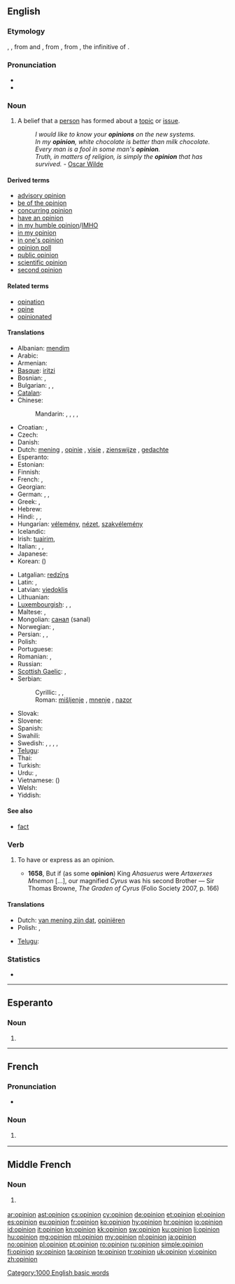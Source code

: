 {{also|opinión}}
==English==

===Etymology===
{{etyl|enm}} {{term|opinion|lang=enm}}, {{term|opinioun|lang=enm}}, from {{etyl|xno}} and {{etyl|frm}} {{term|opinion|lang=frm}}<!--note, have to specify a language here to avoid a self-link-->, from {{etyl|la}} {{term|opinio|lang=la}}, from {{term|opinari|lang=la}}, the infinitive of {{term|opinor||to opine|lang=la}}.

===Pronunciation===
* {{IPA|/əˈpɪnjən/}}
* {{audio|en-us-opinion.ogg|Audio (US)}}

===Noun===
{{en-noun}}

# A belief that a [[person]] has formed about a [[topic]] or [[issue]].
#: ''I would like to know your '''opinions''' on the new systems.''
#: ''In my '''opinion''', white chocolate is better than milk chocolate.''
#: ''Every man is a fool in some man's '''opinion'''.''
#: ''Truth, in matters of religion, is simply the '''opinion''' that has survived.'' - [[w:Oscar Wilde|Oscar Wilde]]

====Derived terms====
* [[advisory opinion]]
* [[be of the opinion]]
* [[concurring opinion]]
* [[have an opinion]]
* [[in my humble opinion]]/[[IMHO]]
* [[in my opinion]]
* [[in one's opinion]]
* [[opinion poll]]
* [[public opinion]]
* [[scientific opinion]]
* [[second opinion]]

====Related terms====
* [[opination]]
* [[opine]]
* [[opinionated]]

====Translations====
{{trans-top|thought a person has formed about a topic}}
* Albanian: [[mendim]]
* Arabic: {{t-|ar|رأي|m|tr=raa'i}}
* Armenian: {{t-|hy|կարծիք|tr=karçik'}}
* [[Basque]]: [[iritzi]]
* Bosnian: {{t-|bs|mišljenje|n}}, {{t-|bs|mnenje|n}}
* Bulgarian: {{t+|bg|мнение|n|tr=mnenie}}, {{t+|bg|възглед|m|tr=vǎzgled}}, {{t+|bg|схващане|n|tr=sxvaštane}}
* [[Catalan]]: {{t|ca|opinió|f}}
* Chinese:
*: Mandarin: {{t-|cmn|意見|sc=Hani}}, {{t-|cmn|意见|tr=yìjiàn|sc=Hani}}, {{t-|cmn|看法|tr=kànfǎ|sc=Hani}}, {{t-|cmn|見解|sc=Hani}}, {{t-|cmn|见解|tr=jiànjiě|sc=Hani}}
* Croatian: {{t-|hr|mišljenje|n|alt=mȉšljēnje}}, {{t-|hr|nazor|m}}
* Czech: {{t+|cs|názor|m}}
* Danish: {{t-|da|opinion}}
* Dutch: [[mening]] {{f}}, [[opinie]] {{f}}, [[visie]] {{f}}, [[zienswijze]] {{f}}, [[gedachte]] {{f}}
* Esperanto: {{t-|eo|opinio|xs=Esperanto}}
* Estonian: {{t|et|arvamus}}
* Finnish: {{t+|fi|mielipide}}
* French: {{t+|fr|avis|m}}, {{t+|fr|opinion|f}}
* Georgian: {{t-|ka|აზრი|tr=azri|sc=Geor|xs=Georgian}}
* German: {{t+|de|Meinung|f}}, {{t+|de|Ansicht|f}}, {{t+|de|Anschauung|f}}
* Greek: {{t+|el|γνώμη|f}}, {{t+|el|άποψη|f}}
* Hebrew: {{t-|he|דיעה|f}}
* Hindi: {{t|hi|विचार|m|tr=vicār|xs=Hindi}}, {{t|hi|राय|f|tr=rāy|xs=Hindi}}, {{t|hi|ख़याल|m|tr=xayāl|sc=Deva}}
* Hungarian: [[vélemény]], [[nézet]], [[szakvélemény]]
* Icelandic: {{t-|is|álit}}
* Irish: [[tuairim]], {{t-|ga|meas|m|xs=Irish}}
* Italian: {{t+|it|opinione|f}}, {{t-|it|concetto|m}}, {{t+|it|parere}}
* Japanese: {{t+|ja|意見|tr=いけん, iken}}
* Korean: {{t+|ko|의견|tr=uigyeon|sc=Hang}} ({{t+|ko|意見|sc=Hani}})
{{trans-mid}}
* Latgalian: [[redzīņs]] {{m}}
* Latin: {{t-|la|opinio|f}}, {{t-|la|iudicium|n}}
* Latvian: [[viedoklis]] {{m}}
* Lithuanian: {{t+|lt|nuomonė|f|xs=Lithuanian}}
* [[Luxembourgish]]: {{t|lb|Meenung|f}}, {{t|lb|Avis|m}}, {{t|lb|Usiicht|f}}
* Maltese: {{t-|mt|fehma|f|xs=Maltese}}, {{t|mt|opinjoni|f|xs=Maltese}}
* Mongolian: [[санал]] (sanal)
* Norwegian: {{t+|no|mening}}, {{t|no|synspunkt|n}}
* Persian: {{t+|fa|نظر|tr=nazar|xs=Persian}}, {{t|fa|عقیده|tr=aqide|xs=Persian}}, {{t+|fa|رأی|tr=rā’i|xs=Persian}}
* Polish: {{t+|pl|opinia|f}}
* Portuguese: {{t+|pt|opinião|f}}
* Romanian: {{t-|ro|părere|f}}, {{t-|ro|opinie|f}}
* Russian: {{t+|ru|мнение|n|tr=mnénije}}
* [[Scottish Gaelic]]: {{t-|gd|barail|f|xs=Scottish Gaelic}}, {{t-|gd|beachd|m|xs=Scottish Gaelic}}
* Serbian:
*: Cyrillic: {{t-|sr|мишљење|n|sc=Cyrl}}, {{t-|sr|мнење|n|sc=Cyrl}}, {{t|sr|назор|m|sc=Cyrl}}
*: Roman: [[mišljenje]] {{n}}, [[mnenje]] {{n}}, [[nazor]] {{m}}
* Slovak: {{t-|sk|názor|m}}
* Slovene: {{t-|sl|mnenje|n}}
* Spanish: {{t+|es|opinión|f}}
* Swahili: {{t+|sw|oni|xs=Swahili}}
* Swedish: {{t+|sv|mening|c}}, {{t+|sv|uppfattning|c}}, {{t+|sv|omdöme|n}}, {{t+|sv|tycke|n}}, {{t+|sv|åsikt|c}}
* [[Telugu]]: {{t|te|అభిప్రయము|tr=abhiprayamu|sc=Telu}}
* Thai: {{t|th|ความเห็น|tr=kwaam hĕn}}
* Turkish: {{t+|tr|görüş}}
* Urdu: {{t|ur|رائے|f|tr=rāy|xs=Urdu}}, {{t|ur|خیال|m|tr=xayāl|sc=ur-Arab}}
* Vietnamese: {{t+|vi|ý kiến|xs=Vietnamese}} ({{t-|vi|意見|sc=Hani|xs=Vietnamese}})
* Welsh: {{t-|cy|barn|xs=Welsh}}
* Yiddish: {{t|yi|מיינונג|f|tr=meynung|xs=Yiddish}}
{{trans-bottom}}

====See also====
* [[fact]]

===Verb===
{{en-verb}}

# {{transitive|archaic}} To have or express as an opinion.
#* '''1658''', But if (as some '''opinion''') King ''Ahasuerus'' were ''Artaxerxes Mnemon'' [...], our magnified ''Cyrus'' was his second Brother — Sir Thomas Browne, ''The Graden of Cyrus'' (Folio Society 2007, p. 166)

====Translations====
{{trans-top|have or express as an opinion}}
* Dutch: [[van mening zijn dat]], [[opiniëren]]
* Polish: {{t-|pl|opiniować}}, {{t-|pl|wydawać opinię}}
{{trans-mid}}
* [[Telugu]]: {{t|te|ఆభిప్రాయపడుట|tr=abhiprayapaduta|sc=Telu}}
{{trans-bottom}}

===Statistics===
* {{rank|wind|drew|strength|596|opinion|according|walked|office}}

[[Category:1000 English basic words]]

----

==Esperanto==

===Noun===
{{head|eo|noun form|g=s}}

# {{eo-form of|opini|on}}

----

==French==

===Pronunciation===
* {{audio|Fr-opinion.ogg|Audio}}

===Noun===
{{fr-noun|f}}

# {{l|en|opinion}} {{gloss|thought, estimation}}

----

==Middle French==

===Noun===
{{frm-noun|f|s}}

# {{l|en|opinion}} {{gloss|thought, estimation}}

[[ar:opinion]]
[[ast:opinion]]
[[cs:opinion]]
[[cy:opinion]]
[[de:opinion]]
[[et:opinion]]
[[el:opinion]]
[[es:opinion]]
[[eu:opinion]]
[[fr:opinion]]
[[ko:opinion]]
[[hy:opinion]]
[[hr:opinion]]
[[io:opinion]]
[[id:opinion]]
[[it:opinion]]
[[kn:opinion]]
[[kk:opinion]]
[[sw:opinion]]
[[ku:opinion]]
[[li:opinion]]
[[hu:opinion]]
[[mg:opinion]]
[[ml:opinion]]
[[my:opinion]]
[[nl:opinion]]
[[ja:opinion]]
[[no:opinion]]
[[pl:opinion]]
[[pt:opinion]]
[[ro:opinion]]
[[ru:opinion]]
[[simple:opinion]]
[[fi:opinion]]
[[sv:opinion]]
[[ta:opinion]]
[[te:opinion]]
[[tr:opinion]]
[[uk:opinion]]
[[vi:opinion]]
[[zh:opinion]]